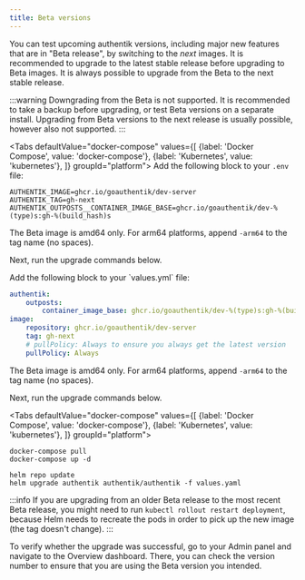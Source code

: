 ```yaml
---
title: Beta versions
---
```


You can test upcoming authentik versions, including major new features that are in "Beta release", by switching to the _next_ images. It is recommended to upgrade to the latest stable release before upgrading to Beta images. It is always possible to upgrade from the Beta to the next stable release.

:::warning
Downgrading from the Beta is not supported. It is recommended to take a backup before upgrading, or test Beta versions on a separate install. Upgrading from Beta versions to the next release is usually possible, however also not supported.
:::


<Tabs
  defaultValue="docker-compose"
  values={[
    {label: 'Docker Compose', value: 'docker-compose'},
    {label: 'Kubernetes', value: 'kubernetes'},
  ]}
  groupId="platform">
  <TabItem value="docker-compose">
Add the following block to your `.env` file:

```shell
AUTHENTIK_IMAGE=ghcr.io/goauthentik/dev-server
AUTHENTIK_TAG=gh-next
AUTHENTIK_OUTPOSTS__CONTAINER_IMAGE_BASE=ghcr.io/goauthentik/dev-%(type)s:gh-%(build_hash)s
```

The Beta image is amd64 only. For arm64 platforms, append `-arm64` to the tag name (no spaces).

Next, run the upgrade commands below.

  </TabItem>

  <TabItem value="kubernetes">
Add the following block to your `values.yml` file:

```yaml
authentik:
    outposts:
        container_image_base: ghcr.io/goauthentik/dev-%(type)s:gh-%(build_hash)s
image:
    repository: ghcr.io/goauthentik/dev-server
    tag: gh-next
    # pullPolicy: Always to ensure you always get the latest version
    pullPolicy: Always
```

The Beta image is amd64 only. For arm64 platforms, append `-arm64` to the tag name (no spaces).

Next, run the upgrade commands below.

  </TabItem>
</Tabs>

<Tabs
  defaultValue="docker-compose"
  values={[
    {label: 'Docker Compose', value: 'docker-compose'},
    {label: 'Kubernetes', value: 'kubernetes'},
  ]}
  groupId="platform">
  <TabItem value="docker-compose">

```shell
docker-compose pull
docker-compose up -d
```

  </TabItem>

  <TabItem value="kubernetes">

```shell
helm repo update
helm upgrade authentik authentik/authentik -f values.yaml
```

  </TabItem>

</Tabs>

:::info
If you are upgrading from an older Beta release to the most recent Beta release, you might need to run `kubectl rollout restart deployment`, because Helm needs to recreate the pods in order to pick up the new image (the tag doesn't change).
:::

To verify whether the upgrade was successful, go to your Admin panel and navigate to the Overview dashboard. There, you can check the version number to ensure that you are using the Beta version you intended.
